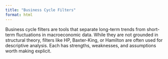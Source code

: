 ```yaml
---
title: "Business Cycle Filters"
format: html
---
```


Business cycle filters are tools that separate long-term trends from short-term fluctuations in macroeconomic data. While they are not grounded in structural theory, filters like HP, Baxter-King, or Hamilton are often used for descriptive analysis. Each has strengths, weaknesses, and assumptions worth making explicit.
